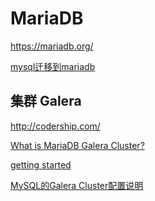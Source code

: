 = MariaDB =
[[https://mariadb.org/]]

[[http://cnzhx.net/blog/mysql-migrate-to-mariadb/|mysql迁移到mariadb]]

== 集群 Galera ==
[[http://codership.com/]]

[[https://kb.askmonty.org/en/what-is-mariadb-galera-cluster/|What is MariaDB Galera Cluster?]]

[[https://kb.askmonty.org/en/getting-started-with-mariadb-galera-cluster/|getting started]]

[[http://blog.sina.com.cn/s/blog_704836f40101lixp.html|MySQL的Galera Cluster配置说明]]
